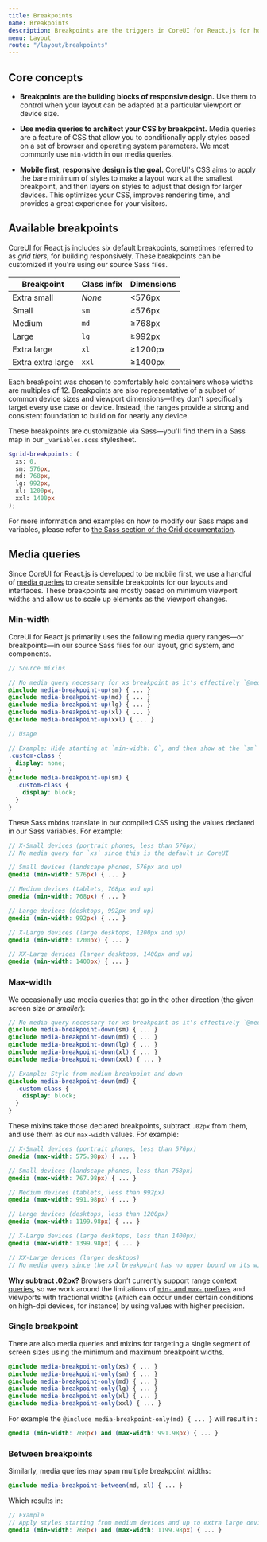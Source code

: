 ```yaml
---
title: Breakpoints
name: Breakpoints
description: Breakpoints are the triggers in CoreUI for React.js for how your layout responsive changes across device or viewport sizes.
menu: Layout
route: "/layout/breakpoints"
---
```


## Core concepts

- **Breakpoints are the building blocks of responsive design.** Use them to control when your layout can be adapted at a particular viewport or device size.

- **Use media queries to architect your CSS by breakpoint.** Media queries are a feature of CSS that allow you to conditionally apply styles based on a set of browser and operating system parameters. We most commonly use `min-width` in our media queries.

- **Mobile first, responsive design is the goal.** CoreUI's CSS aims to apply the bare minimum of styles to make a layout work at the smallest breakpoint, and then layers on styles to adjust that design for larger devices. This optimizes your CSS, improves rendering time, and provides a great experience for your visitors.

## Available breakpoints

CoreUI for React.js includes six default breakpoints, sometimes referred to as _grid tiers_, for building responsively. These breakpoints can be customized if you're using our source Sass files.

| Breakpoint | Class infix | Dimensions |
| --- | --- | --- |
| Extra small | <em>None</em> | &lt;576px |
| Small | `sm` | &ge;576px |
| Medium | `md` | &ge;768px |
| Large | `lg` | &ge;992px |
| Extra large | `xl` | &ge;1200px |
| Extra extra large | `xxl` | &ge;1400px |

Each breakpoint was chosen to comfortably hold containers whose widths are multiples of 12. Breakpoints are also representative of a subset of common device sizes and viewport dimensions—they don't specifically target every use case or device. Instead, the ranges provide a strong and consistent foundation to build on for nearly any device.

These breakpoints are customizable via Sass—you'll find them in a Sass map in our `_variables.scss` stylesheet.

```scss
$grid-breakpoints: (
  xs: 0,
  sm: 576px,
  md: 768px,
  lg: 992px,
  xl: 1200px,
  xxl: 1400px
);
```

For more information and examples on how to modify our Sass maps and variables, please refer to [the Sass section of the Grid documentation](https://coreui.io/docs/layout/grid#sass).

## Media queries

Since CoreUI for React.js is developed to be mobile first, we use a handful of [media queries](https://developer.mozilla.org/en-US/docs/Web/CSS/Media_Queries/Using_media_queries) to create sensible breakpoints for our layouts and interfaces. These breakpoints are mostly based on minimum viewport widths and allow us to scale up elements as the viewport changes.

### Min-width

CoreUI for React.js primarily uses the following media query ranges—or breakpoints—in our source Sass files for our layout, grid system, and components.

```scss
// Source mixins

// No media query necessary for xs breakpoint as it's effectively `@media (min-width: 0) { ... }`
@include media-breakpoint-up(sm) { ... }
@include media-breakpoint-up(md) { ... }
@include media-breakpoint-up(lg) { ... }
@include media-breakpoint-up(xl) { ... }
@include media-breakpoint-up(xxl) { ... }

// Usage

// Example: Hide starting at `min-width: 0`, and then show at the `sm` breakpoint
.custom-class {
  display: none;
}
@include media-breakpoint-up(sm) {
  .custom-class {
    display: block;
  }
}
```

These Sass mixins translate in our compiled CSS using the values declared in our Sass variables. For example:

```scss
// X-Small devices (portrait phones, less than 576px)
// No media query for `xs` since this is the default in CoreUI

// Small devices (landscape phones, 576px and up)
@media (min-width: 576px) { ... }

// Medium devices (tablets, 768px and up)
@media (min-width: 768px) { ... }

// Large devices (desktops, 992px and up)
@media (min-width: 992px) { ... }

// X-Large devices (large desktops, 1200px and up)
@media (min-width: 1200px) { ... }

// XX-Large devices (larger desktops, 1400px and up)
@media (min-width: 1400px) { ... }
```

### Max-width

We occasionally use media queries that go in the other direction (the given screen size *or smaller*):

```scss
// No media query necessary for xs breakpoint as it's effectively `@media (max-width: 0) { ... }`
@include media-breakpoint-down(sm) { ... }
@include media-breakpoint-down(md) { ... }
@include media-breakpoint-down(lg) { ... }
@include media-breakpoint-down(xl) { ... }
@include media-breakpoint-down(xxl) { ... }

// Example: Style from medium breakpoint and down
@include media-breakpoint-down(md) {
  .custom-class {
    display: block;
  }
}
```

These mixins take those declared breakpoints, subtract `.02px` from them, and use them as our `max-width` values. For example:

```scss
// X-Small devices (portrait phones, less than 576px)
@media (max-width: 575.98px) { ... }

// Small devices (landscape phones, less than 768px)
@media (max-width: 767.98px) { ... }

// Medium devices (tablets, less than 992px)
@media (max-width: 991.98px) { ... }

// Large devices (desktops, less than 1200px)
@media (max-width: 1199.98px) { ... }

// X-Large devices (large desktops, less than 1400px)
@media (max-width: 1399.98px) { ... }

// XX-Large devices (larger desktops)
// No media query since the xxl breakpoint has no upper bound on its width
```

<Callout color="warning">
  <strong>Why subtract .02px?</strong> Browsers don’t currently support <a href="https://www.w3.org/TR/mediaqueries-4/#range-context">range context queries</a>, so we work around the limitations of <a href="https://www.w3.org/TR/mediaqueries-4/#mq-min-max"><code>min-</code> and <code>max-</code> prefixes</a> and viewports with fractional widths (which can occur under certain conditions on high-dpi devices, for instance) by using values with higher precision.
</Callout>

### Single breakpoint

There are also media queries and mixins for targeting a single segment of screen sizes using the minimum and maximum breakpoint widths.

```scss
@include media-breakpoint-only(xs) { ... }
@include media-breakpoint-only(sm) { ... }
@include media-breakpoint-only(md) { ... }
@include media-breakpoint-only(lg) { ... }
@include media-breakpoint-only(xl) { ... }
@include media-breakpoint-only(xxl) { ... }
```

For example the `@include media-breakpoint-only(md) { ... }` will result in :

```scss
@media (min-width: 768px) and (max-width: 991.98px) { ... }
```

### Between breakpoints

Similarly, media queries may span multiple breakpoint widths:

```scss
@include media-breakpoint-between(md, xl) { ... }
```

Which results in:

```scss
// Example
// Apply styles starting from medium devices and up to extra large devices
@media (min-width: 768px) and (max-width: 1199.98px) { ... }
```
